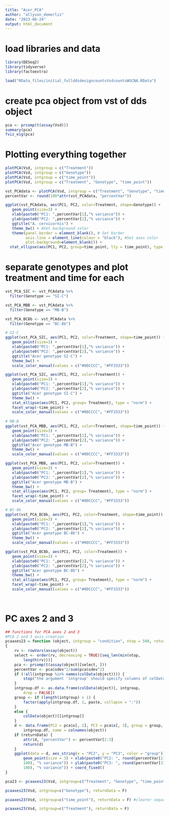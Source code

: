 ```yaml
---
title: "Acer_PCA"
author: "allyson_demerlis"
date: "2023-08-24"
output: html_document
---
```


# load libraries and data
```r
library(DESeq2)
library(tidyverse)
library(factoextra)

load("RData_files/initial_fullddsdesigncountsVsdcountsWGCNA.RData")
```

# create pca object from vst of dds object
```r
pca <- prcomp(t(assay(Vsd)))
summary(pca)
fviz_eig(pca)
```


# Plotting everything together
```r
plotPCA(Vsd, intgroup = c("Treatment"))
plotPCA(Vsd, intgroup = c("Genotype"))
plotPCA(Vsd, intgroup = c("time_point"))
plotPCA(Vsd, intgroup = c("Treatment", "Genotype", "time_point"))

vst_PCAdata <- plotPCA(Vsd, intgroup = c("Treatment", "Genotype", "time_point"), returnData = TRUE)
percentVar <- round(100*attr(vst_PCAdata, "percentVar")) 

ggplot(vst_PCAdata, aes(PC1, PC2, color=Treatment, shape=Genotype)) + 
   geom_point(size=3) +
   xlab(paste0("PC1: ",percentVar[1],"% variance")) +
   ylab(paste0("PC2: ",percentVar[2],"% variance")) +
   ggtitle("A. cervicornis") +
   theme_bw() + #Set background color
   theme(panel.border = element_blank(), # Set border
         axis.line = element_line(colour = "black"), #Set axes color
         plot.background=element_blank()) + 
  stat_ellipse(aes(PC1, PC2, group=time_point, lty = time_point), type = "norm")
```

# separate genotypes and plot treatment and time for each
```r
vst_PCA_SIC <- vst_PCAdata %>% 
  filter(Genotype == "SI-C")

vst_PCA_MBB <- vst_PCAdata %>% 
  filter(Genotype == "MB-B")

vst_PCA_BC8b <- vst_PCAdata %>% 
  filter(Genotype == "BC-8b")

# SI-C 
ggplot(vst_PCA_SIC, aes(PC1, PC2, color=Treatment, shape=time_point)) + 
   geom_point(size=3) +
   xlab(paste0("PC1: ",percentVar[1],"% variance")) +
   ylab(paste0("PC2: ",percentVar[2],"% variance")) +
   ggtitle("Acer genotype SI-C") +
   theme_bw() + 
   scale_color_manual(values = c("#00CCCC", "#FF3333"))

ggplot(vst_PCA_SIC, aes(PC1, PC2, color=Treatment)) + 
   geom_point(size=3) +
   xlab(paste0("PC1: ",percentVar[1],"% variance")) +
   ylab(paste0("PC2: ",percentVar[2],"% variance")) +
   ggtitle("Acer genotype SI-C") +
   theme_bw() + 
   stat_ellipse(aes(PC1, PC2, group= Treatment), type = "norm") +
   facet_wrap(~time_point) +
   scale_color_manual(values = c("#00CCCC", "#FF3333"))
  
# MB-B
ggplot(vst_PCA_MBB, aes(PC1, PC2, color=Treatment, shape=time_point)) + 
   geom_point(size=3) +
   xlab(paste0("PC1: ",percentVar[1],"% variance")) +
   ylab(paste0("PC2: ",percentVar[2],"% variance")) +
   ggtitle("Acer genotype MB-B") +
   theme_bw() + 
   scale_color_manual(values = c("#00CCCC", "#FF3333"))

ggplot(vst_PCA_MBB, aes(PC1, PC2, color=Treatment)) + 
   geom_point(size=3) +
   xlab(paste0("PC1: ",percentVar[1],"% variance")) +
   ylab(paste0("PC2: ",percentVar[2],"% variance")) +
   ggtitle("Acer genotype MB-B") +
   theme_bw() + 
   stat_ellipse(aes(PC1, PC2, group= Treatment), type = "norm") +
   facet_wrap(~time_point) +
   scale_color_manual(values = c("#00CCCC", "#FF3333"))

# BC-8b
ggplot(vst_PCA_BC8b, aes(PC1, PC2, color=Treatment, shape=time_point)) + 
   geom_point(size=3) +
   xlab(paste0("PC1: ",percentVar[1],"% variance")) +
   ylab(paste0("PC2: ",percentVar[2],"% variance")) +
   ggtitle("Acer genotype BC-8b") +
   theme_bw() + 
   scale_color_manual(values = c("#00CCCC", "#FF3333"))

ggplot(vst_PCA_BC8b, aes(PC1, PC2, color=Treatment)) + 
   geom_point(size=3) +
   xlab(paste0("PC1: ",percentVar[1],"% variance")) +
   ylab(paste0("PC2: ",percentVar[2],"% variance")) +
   ggtitle("Acer genotype BC-8b") +
   theme_bw() + 
   stat_ellipse(aes(PC1, PC2, group= Treatment), type = "norm") +
   facet_wrap(~time_point) +
   scale_color_manual(values = c("#00CCCC", "#FF3333"))

  
```

# PC axes 2 and 3
```r
## functions for PCA axes 2 and 3
#PCA 2 and 3 axis creation
pcaaxes23 = function (object, intgroup = "condition", ntop = 500, returnData = FALSE) 
{
    rv <- rowVars(assay(object))
    select <- order(rv, decreasing = TRUE)[seq_len(min(ntop, 
        length(rv)))]
    pca <- prcomp(t(assay(object)[select, ]))
    percentVar <- pca$sdev^2/sum(pca$sdev^2)
    if (!all(intgroup %in% names(colData(object)))) {
        stop("the argument 'intgroup' should specify columns of colData(dds)")
    }
    intgroup.df <- as.data.frame(colData(object)[, intgroup, 
        drop = FALSE])
    group <- if (length(intgroup) > 1) {
        factor(apply(intgroup.df, 1, paste, collapse = ":"))
    }
    else {
        colData(object)[[intgroup]]
    }
    d <- data.frame(PC2 = pca$x[, 2], PC3 = pca$x[, 3], group = group, 
        intgroup.df, name = colnames(object))
    if (returnData) {
        attr(d, "percentVar") <- percentVar[2:3]
        return(d)
    }
    ggplot(data = d, aes_string(x = "PC2", y = "PC3", color = "group")) + 
        geom_point(size = 3) + xlab(paste0("PC2: ", round(percentVar[2] * 
        100), "% variance")) + ylab(paste0("PC3: ", round(percentVar[3] * 
        100), "% variance")) + coord_fixed()
}
```


```r
pca23 <- pcaaxes23(Vsd, intgroup=c("Treatment", "Genotype", "time_point"), returnData = TRUE)

pcaaxes23(Vsd, intgroup=c("Genotype"), returnData = F)

pcaaxes23(Vsd, intgroup=c("time_point"), returnData = F) #clearer separation of time point

pcaaxes23(Vsd, intgroup=c("Treatment"), returnData = F)
```


